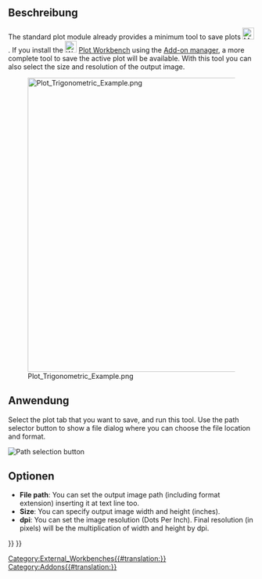 <languages/>

{{Docnav
|
|[[Plot_Axes|Axes]]
|[[Plot_Workbench|Plot]]
|IconL=
|IconR=Plot_Axes.svg
|IconC=Workbench_Plot.svg
}}

{{GuiCommand
|Name=Plot Save
|MenuLocation=Plot → Save plot
|Workbenches=[[Plot_Workbench|Plot]]
}}

<span id="Description"></span>
==Beschreibung==

The standard plot module already provides a minimum tool to save plots [[File:Matplotlib_save_button.png|24px]]. If you install the [[Image:Workbench_Plot.svg|24px]] [[Plot_Workbench|Plot Workbench]] using the [[Std_AddonMgr|Add-on manager]], a more complete tool to save the active plot will be available. With this tool you can also select the size and resolution of the output image.

[[Image:Plot_Trigonometric_Example.png|600px]]

<span id="Usage"></span>
==Anwendung==

Select the plot tab that you want to save, and run this tool. Use the path selector button to show a file dialog where you can choose the file location and format.

[[Image:Plot_Save_Path.png‎|Path selection button]]
{{Caption|Path selection button}}

<span id="Options"></span>
==Optionen==

* '''File path''': You can set the output image path (including format extension) inserting it at text line too.
* '''Size''': You can specify output image width and height (inches).
* '''dpi''': You can set the image resolution (Dots Per Inch). Final resolution (in pixels) will be the multiplication of width and height by dpi.


{{Docnav
|
|[[Plot_Axes|Axes]]
|[[Plot_Workbench|Plot]]
|IconL=
|IconR=Plot_Axes.svg
|IconC=Workbench_Plot.svg
}}

{{Plot_Tools_navi{{#translation:}}}}
{{Userdocnavi{{#translation:}}}}
[[Category:External_Workbenches{{#translation:}}]]
[[Category:Addons{{#translation:}}]]